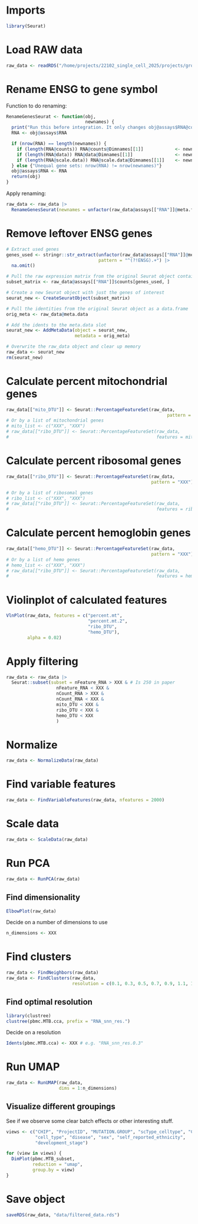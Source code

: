 # Imports
```r
library(Seurat)
```

# Load RAW data
```r
raw_data <- readRDS("/home/projects/22102_single_cell_2025/projects/group_1/d72106bd-d03b-45e6-a0fa-ca2a831ef092.rds")
```

# Rename ENSG to gene symbol

Function to do renaming:
```r
RenameGenesSeurat <- function(obj,
                              newnames) {
  print("Run this before integration. It only changes obj@assays$RNA@counts, @data and @scale.data.")
  RNA <- obj@assays$RNA

  if (nrow(RNA) == length(newnames)) {
    if (length(RNA@counts)) RNA@counts@Dimnames[[1]]            <- newnames
    if (length(RNA@data)) RNA@data@Dimnames[[1]]                <- newnames
    if (length(RNA@scale.data)) RNA@scale.data@Dimnames[[1]]    <- newnames
  } else {"Unequal gene sets: nrow(RNA) != nrow(newnames)"}
  obj@assays$RNA <- RNA
  return(obj)
}
```

Apply renaming:
```r
raw_data <- raw_data |>
  RenameGenesSeurat(newnames = unfactor(raw_data@assays[["RNA"]]@meta.features[["feature_name"]]))
```

# Remove leftover ENSG genes
```r
# Extract used genes
genes_used <- stringr::str_extract(unfactor(raw_data@assays[["RNA"]]@meta.features[["feature_name"]]),
                                   pattern = "^(?!ENSG).+") |>
  na.omit()

# Pull the raw expression matrix from the original Seurat object containing only the genes of interest
subset_matrix <- raw_data@assays[["RNA"]]$counts[genes_used, ]

# Create a new Seurat object with just the genes of interest
seurat_new <- CreateSeuratObject(subset_matrix)

# Pull the identities from the original Seurat object as a data.frame
orig_meta <- raw_data@meta.data

# Add the idents to the meta.data slot
seurat_new <- AddMetaData(object = seurat_new,
                          metadata = orig_meta)

# Overwrite the raw_data object and clear up memory
raw_data <- seurat_new
rm(seurat_new)
```

# Calculate percent mitochondrial genes
```r
raw_data[["mito_DTU"]] <- Seurat::PercentageFeatureSet(raw_data,
                                                             pattern = "^MT")
# Or by a list of mitochondrial genes
# mito_list <- c("XXX", "XXX")
# raw_data[["ribo_DTU"]] <- Seurat::PercentageFeatureSet(raw_data,
#                                                        features = mito_list)
```

# Calculate percent ribosomal genes
```r
raw_data[["ribo_DTU"]] <- Seurat::PercentageFeatureSet(raw_data,
                                                       pattern = "XXX")

# Or by a list of ribosomal genes
# ribo_list <- c("XXX", "XXX")
# raw_data[["ribo_DTU"]] <- Seurat::PercentageFeatureSet(raw_data,
#                                                        features = ribo_list)
```

# Calculate percent hemoglobin genes
```r
raw_data[["hemo_DTU"]] <- Seurat::PercentageFeatureSet(raw_data,
                                                       pattern = "XXX")
# Or by a list of hemo genes
# hemo_list <- c("XXX", "XXX")
# raw_data[["ribo_DTU"]] <- Seurat::PercentageFeatureSet(raw_data,
#                                                        features = hemo_list)
```

# Violinplot of calculated features
```r
VlnPlot(raw_data, features = c("percent.mt",
                               "percent.mt.2",
                               "ribo_DTU",
                               "hemo_DTU"),
        alpha = 0.02)
```

# Apply filtering
```r
raw_data <- raw_data |>
  Seurat::subset(subset = nFeature_RNA > XXX & # Is 250 in paper
                   nFeature_RNA < XXX &
                   nCount_RNA > XXX &
                   nCount_RNA < XXX &
                   mito_DTU < XXX &
                   ribo_DTU < XXX &
                   hemo_DTU < XXX
                   )
```

# Normalize
```r
raw_data <- NormalizeData(raw_data)
```

# Find variable features
```r
raw_data <- FindVariableFeatures(raw_data, nfeatures = 2000)
```

# Scale data
```r
raw_data <- ScaleData(raw_data)
```

# Run PCA
```r
raw_data <- RunPCA(raw_data)
```

## Find dimensionality
```r
ElbowPlot(raw_data)
```

Decide on a number of dimensions to use
```r
n_dimensions <- XXX
```

# Find clusters
```r
raw_data <- FindNeighbors(raw_data)
raw_data <- FindClusters(raw_data,
                         resolution = c(0.1, 0.3, 0.5, 0.7, 0.9, 1.1, 1.3, 1.5))
```

## Find optimal resolution
```r
library(clustree)
clustree(pbmc.MTB.cca, prefix = "RNA_snn_res.")
```

Decide on a resolution
```r
Idents(pbmc.MTB.cca) <- XXX # e.g. "RNA_snn_res.0.3"
```

# Run UMAP
```r
raw_data <- RunUMAP(raw_data,
                    dims = 1:n_dimensions)
```

## Visualize different groupings

See if we observe some clear batch effects or other interesting stuff.
```r
views <- c("CHIP", "ProjectID", "MUTATION.GROUP", "scType_celltype", "Clone",
           "cell_type", "disease", "sex", "self_reported_ethnicity",
           "development_stage")

for (view in views) {
  DimPlot(pbmc.MTB_subset,
          reduction = "umap",
          group.by = view)
} 
```

# Save object
```r
saveRDS(raw_data, "data/filtered_data.rds")
```

